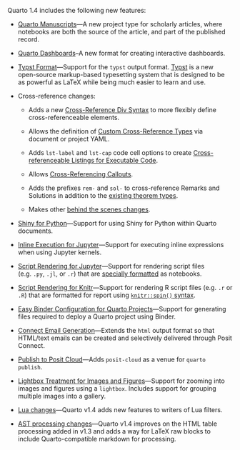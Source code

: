 Quarto 1.4 includes the following new features:

-   [Quarto Manuscripts](/docs/manuscripts/index.qmd)---A new project type for scholarly articles, where notebooks are both the source of the article, and part of the published record.

-   [Quarto Dashboards](/docs/dashboards/index.qmd)--A new format for creating interactive dashboards.

-   [Typst Format](/docs/prerelease/1.4/typst.qmd)---Support for the `typst` output format. [Typst](https://github.com/typst/typst) is a new open-source markup-based typesetting system that is designed to be as powerful as LaTeX while being much easier to learn and use.

-   Cross-reference changes:
    
    -  Adds a new [Cross-Reference Div Syntax](/docs/authoring/cross-references-divs.qmd) to more flexibly define cross-referenceable elements.
    
    - Allows the definition of [Custom Cross-Reference Types](/docs/authoring/cross-references-custom.qmd) via document or project YAML.
    
    - Adds `lst-label` and `lst-cap` code cell options to create [Cross-referenceable Listings for Executable Code](/docs/authoring/cross-references-listings.qmd).

    - Allows [Cross-Referencing Callouts](/docs/authoring/cross-references-callouts.qmd).

    - Adds the prefixes `rem-` and `sol-` to cross-reference Remarks and Solutions in addition to the [existing theorem types](/docs/authoring/cross-references.html#theorems-and-proofs).
    
    - Makes other [behind the scenes changes](/docs/prerelease/1.4/crossref.qmd).

-   [Shiny for Python](/docs/dashboards/interactivity/shiny-python/index.qmd)---Support for using Shiny for Python within Quarto documents. 

-   [Inline Execution for Jupyter](/docs/prerelease/1.4/inline.qmd)---Support for executing inline expressions when using Jupyter kernels. 

-   [Script Rendering for Jupyter](/docs/prerelease/1.4/script.qmd)---Support for rendering script files (e.g. `.py`, `.jl`, or `.r`) that are [specially formatted](https://jupytext.readthedocs.io/en/latest/formats-scripts.html) as notebooks.

-   [Script Rendering for Knitr](/docs/prerelease/1.4/script-r.qmd)---Support for rendering R script files (e.g. `.r` or `.R`) that are formatted for report using [`knitr::spin()` syntax](https://bookdown.org/yihui/rmarkdown-cookbook/spin.html).
   
-   [Easy Binder Configuration for Quarto Projects](/docs/prerelease/1.4/binder.qmd)---Support for generating files required to deploy a Quarto project using Binder.

-   [Connect Email Generation](/docs/prerelease/1.4/email.qmd)---Extends the `html` output format so that HTML/text emails can be created and selectively delivered through Posit Connect.

-   [Publish to Posit Cloud](/docs/publishing/posit-cloud.qmd)---Adds `posit-cloud` as a venue for `quarto publish`.

-   [Lightbox Treatment for Images and Figures](/docs/prerelease//1.4/lightbox.qmd)---Support for zooming into images and figures using a `lightbox`. Includes support for grouping multiple images into a gallery.

-   [Lua changes](/docs/prerelease/1.4/lua_changes.qmd)---Quarto v1.4 adds new features to writers of Lua filters.

-   [AST processing changes](/docs/prerelease/1.4/ast.qmd)---Quarto v1.4 improves on the HTML table processing added in v1.3 and adds a way for LaTeX raw blocks to include Quarto-compatible markdown for processing.